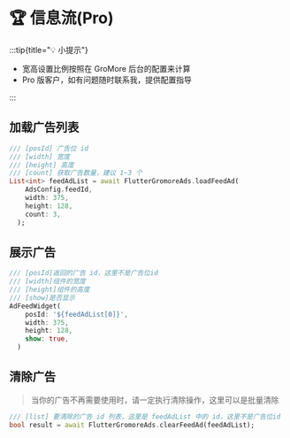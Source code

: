 # 🏆 信息流(Pro)

:::tip{title="💡 小提示"}

 - 宽高设置比例按照在 GroMore 后台的配置来计算
 - Pro 版客户，如有问题随时联系我，提供配置指导

:::

## 加载广告列表

```dart title="example/pages/feed_page.dart"
/// [posId] 广告位 id
/// [width] 宽度
/// [height] 高度
/// [count] 获取广告数量，建议 1~3 个
List<int> feedAdList = await FlutterGromoreAds.loadFeedAd(
    AdsConfig.feedId,
    width: 375,
    height: 128,
    count: 3,
  );
```

## 展示广告

```dart {1,6} title="example/pages/feed_page.dart"
/// [posId]返回的广告 id，这里不是广告位id
/// [width]组件的宽度
/// [height]组件的高度
/// [show]是否显示
AdFeedWidget(
    posId: '${feedAdList[0]}',
    width: 375,
    height: 128,
    show: true,
  )
```

## 清除广告

> 当你的广告不再需要使用时，请一定执行清除操作，这里可以是批量清除

```dart {1} title="example/pages/feed_page.dart"
/// [list] 要清除的广告 id 列表，这里是 feedAdList 中的 id，这里不是广告位id
bool result = await FlutterGromoreAds.clearFeedAd(feedAdList);
```


